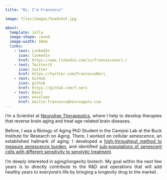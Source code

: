 ```yaml
---
title: "Hi, I'm Francesco"

image: files/images/headshot.jpg

about:
  template: jolla
  image-shape: round
  image-width: 10em
  links: 
    - text: LinkedIn
      icon: linkedin
      href: https://www.linkedin.com/in/francesconeri-/
    - text: Twitter/X
      icon: twitter
      href: https://twitter.com/FrancescoNeri_
    - text: GitHub
      icon: github
      href: https://github.com/f-neri
    - text: Email
      icon: envelope
      href: mailto:francesco@neuroagetx.com
---
```


::: {.panel style="text-align: justify;"}
I'm a Scientist at [NeuroAge Therapeutics](https://www.neuroagetx.com/home), where I help to develop therapies that reverse brain aging and treat age-related brain diseases.

Before, I was a Biology of Aging PhD Student in the Campisi Lab at the Buck Institute for Research on Aging. There, I worked on cellular senescence, an established hallmark of aging. I developed a [high-throughput method to measure senescence burden](https://doi.org/10.1007/s11357-024-01167-3), and identified [sub-populations of senescent cells with different sensitivity to senolytic treatment](https://doi.org/10.1101/2024.06.22.600200).

I’m deeply interested in aging/longevity biotech. My goal within the next few years is to directly contribute to the R&D and operations that will add healthy years to everyone's life by bringing a longevity drug to the market.
:::

